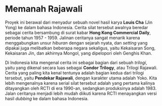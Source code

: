 # Memanah Rajawali

Proyek ini berawal dari menyadur sebuah novel hasil karya **Louis Cha** (Jin Yong)
ke dalam bahasa Indonesia. Cerita silat tersebut awalnya beredar sebagai cerita bersambung
di surat kabar **Hong Kong Commercial Daily**, periode tahun 1957 - 1959. Jalinan ceritanya
sangat menarik karena menggabungkan unsur _hiburan_ dengan sejarah nyata, dan _setting_
yang dipakai juga melibatkan beberapa negara sekaligus, yaitu Kekaisaran Song, Kekaisaran Jin,
dan akhirnya Mongol, yang dipelopori oleh Genghis Khan.

Di Indonesia kita mengenal cerita ini sebagai bagian dari sebuah _trilogi_, yaitu yang 
dikenal secara luas sebagai **Condor Trilogy**, atau Trilogi Rajawali. Cerita yang paling
kita kenal tentunya adalah bagian kedua dari trilogi tersebut, yaitu **Pendekar Rajawali**,
dengan karakter utama adalah Yoko. Kita lebih mengenalnya karena serial silat tersebut
adalah yang pertama kalinya ditayangkan oleh RCTI di era 1990-an, sedangkan produksinya
adalah 1983. Jalan ceritanya menjadi lebih mudah diikuti karena RCTI menayangkan versi
hasil _dubbing_ ke dalam bahasa Indonesia.



